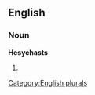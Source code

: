
==English==

===Noun===
'''Hesychasts'''

# {{plural of|[[Hesychast]]}}

[[Category:English plurals]]
